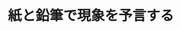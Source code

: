 ﻿---
title: "紙と鉛筆で現象を予言する"
category: "理学院"
vol: "83"
interviewee: "村上 修一"
url: ""
tags: []
pdf: "83-3-murakami.pdf"
career: ""
preface: "現在（2015年1月当時）、スピンエレクトロニクスという分野の研究が活発に行なわれている。この分野の研究は、村上先生が電子のスピンホール効果を2003年に提唱し、この現象が実験的に観測されてからよりいっそう活発になった。本稿では、先生が提唱した電子のスピンホール効果と、現在先生が研究しているトポロジカル絶縁体という物質を取り上げる。"
---
